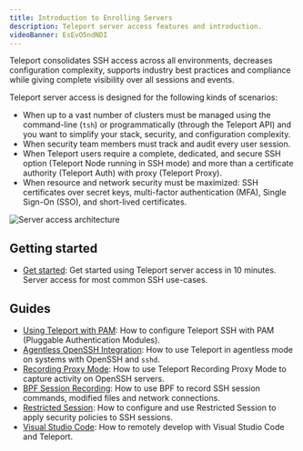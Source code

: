 ```yaml
---
title: Introduction to Enrolling Servers
description: Teleport server access features and introduction.
videoBanner: EsEvO5ndNDI
---
```


Teleport consolidates SSH access across all environments, decreases
configuration complexity, supports industry best practices and compliance while
giving complete visibility over all sessions and events.

Teleport server access is designed for the following kinds of scenarios:

- When up to a vast number of clusters must be managed using the command-line (`tsh`) or programmatically (through the Teleport API) and you want to simplify your stack, security, and configuration complexity.
- When security team members must track and audit every user session. 
- When Teleport users require a complete, dedicated, and secure SSH option (Teleport Node running in SSH mode) and more than a certificate authority (Teleport Auth) with proxy (Teleport Proxy).
- When resource and network security must be maximized: SSH certificates over secret keys, multi-factor authentication (MFA), Single Sign-On (SSO), and short-lived certificates.

![Server access architecture](../../../img/server-access/architecture.png)

## Getting started

- [Get started](getting-started.mdx): Get started using Teleport server access
  in 10 minutes. Server access for most common SSH use-cases.

## Guides

- [Using Teleport with PAM](./guides/ssh-pam.mdx): How to configure Teleport SSH with PAM (Pluggable Authentication Modules).
- [Agentless OpenSSH Integration](./guides/openssh.mdx): How to use Teleport in agentless mode on systems with OpenSSH and `sshd`.
- [Recording Proxy Mode](./guides/recording-proxy-mode.mdx): How to use Teleport Recording Proxy Mode to capture activity on OpenSSH servers.
- [BPF Session Recording](./guides/bpf-session-recording.mdx): How to use BPF to record SSH session commands, modified files and network connections.
- [Restricted Session](./guides/restricted-session.mdx): How to configure and use Restricted Session to apply security policies to SSH sessions.
- [Visual Studio Code](./guides/vscode.mdx): How to remotely develop with Visual Studio Code and Teleport.

